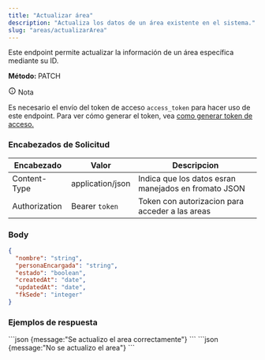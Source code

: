 ```yaml
---
title: "Actualizar área"
description: "Actualiza los datos de un área existente en el sistema."
slug: "areas/actualizarArea"
---
```



Este endpoint permite actualizar la información de un área específica mediante su ID.

<p> 
<strong>Método: </strong><span class="sl-badge note small astro-avdet4wd">PATCH</span>
</p>

<Tabs>
  <TabItem label="Endpoint">
    <ApiEndpoint url={`${API_BASE_URL}/areas/:idArea`} />
  </TabItem>
</Tabs>

<aside aria-label="Nota" class="starlight-aside starlight-aside--note"> <p class="starlight-aside__title" aria-hidden="true"> <svg aria-hidden="true" class="starlight-aside__icon astro-c6vsoqas" width="16" height="16" viewBox="0 0 24 24" fill="currentColor" style="--sl-icon-size: 1em;"><path d="M12 11a1 1 0 0 0-1 1v4a1 1 0 0 0 2 0v-4a1 1 0 0 0-1-1Zm.38-3.92a1 1 0 0 0-.76 0 1 1 0 0 0-.33.21 1.15 1.15 0 0 0-.21.33 1 1 0 0 0 .21 1.09c.097.088.209.16.33.21A1 1 0 0 0 13 8a1.05 1.05 0 0 0-.29-.71 1 1 0 0 0-.33-.21ZM12 2a10 10 0 1 0 0 20 10 10 0 0 0 0-20Zm0 18a8 8 0 1 1 0-16.001A8 8 0 0 1 12 20Z"></path></svg> Nota </p> 
Es necesario el envío del token de acceso <code>access_token</code> para hacer uso de este endpoint. Para ver cómo generar el token, vea <a href="/usuarios/login">como generar token de acceso.</a></aside>

<h3>Encabezados de Solicitud</h3>

| Encabezado | Valor | Descripcion
|----------|-------| -------
| Content-Type | application/json | Indica que los datos esran manejados en fromato JSON
| Authorization |  Bearer `token` | Token con autorizacion para acceder a las areas


### Body

```json
{
  "nombre": "string",
  "personaEncargada": "string",
  "estado": "boolean",
  "createdAt": "date",
  "updatedAt": "date",
  "fkSede": "integer"
}
```

<h3>Ejemplos de respuesta</h3>

<Tabs>
  <TabItem label="Status 200">
  ```json
  {message:"Se actualizo el area correctamente"}
  ```
  </TabItem>

  <TabItem label="Status 400">
  ```json
  {message:"No se actualizo el area"}
  ```
  </TabItem>
</Tabs>
